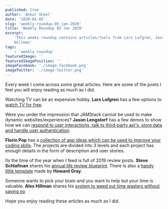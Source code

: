 ```yaml
---
published: true
author: 'Ankur Sheel'
date: '2020-01-05'
slug: 'weekly-roundup-05-jan-2020'
title: 'Weekly Roundup 05 Jan 2020'
excerpt:
    'This weeks roundup contains articles/tools from Lars Lofgren, Jason Lengstorf, Florin Pop, Steve Schlafman, Alex
    Hillman'
tags:
    - 'weekly roundup'
featuredImage: ''
featuredImagePosition: ''
imageFacebook: './image-facebook.png'
imageTwitter: './image-twitter.png'
---
```


Every week I come across some great articles. Here are some of the posts I feel you will enjoy reading as much as I did.

Watching TV can be an expensive hobby. **Lars Lofgren** has a few options to
[watch TV for free](https://www.iwillteachyoutoberich.com/blog/watch-tv-online-free/).

Were you under the impression that JAMStack cannot be used to make dynamic websites/experiences? **Jason Lengstorf** has
a few demos to show how we can
[respond to user interactions, talk to third-party api's, store data and handle user authentication](https://www.smashingmagazine.com/2019/12/dynamic-async-functionality-jamsstack-websites/).

**Florin Pop** has a
[collection of app ideas which can be used to improve your coding skills](https://github.com/florinpop17/app-ideas). The
projects are divided into 3 levels and each project has enough details in the form of description and user stories.

Its the time of the year when I feed is full of 2019 review posts. **Steve Schlafman** shares his
[annual life review blueprint](https://medium.com/@schlaf/how-to-conduct-an-annual-life-review-that-will-catapult-you-into-the-new-year-d5aaffebac1f).
There is also a
[handy little template](https://docs.google.com/document/d/1Ais6wP0HxoFfvHR9JVkf2sw2ft_EUBtb42JYOr6ObGo/edit) made by
**Howard Gray**.

Someone wants to pick your brain and you want to help but your time is valuable. **Alex Hillman** shares his
[system to weed out time wasters without saying no](https://stackingthebricks.com/pick-your-brain/)

Hope you enjoy reading these articles as much as I did.
